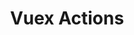 ---
id: "q_vue_med_011"
questionType: "MULTIPLE_CHOICE"
title: "Vuex Actions"
description: "What is the purpose of actions in Vuex?"
difficulty: "MEDIUM"
category: "Vue"
options:
  - "To mutate state directly"
  - "To perform asynchronous operations"
  - "To define getters"
  - "To register modules"
correctAnswer: 1
---